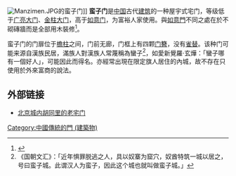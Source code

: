 [[File:Manzimen.JPG|thumb]]的蛮子门]]
'''蛮子门'''是[[中国|中国]]古代[[建筑|建筑]]的一种屋宇式宅门，等级低于[[广亮大门|广亮大门]]、[[金柱大门|金柱大门]]，高于[[如意门|如意门]]，为富裕人家使用。與[[如意門|如意門]]不同之處在於不砌磚牆而是全部用木裝修<ref>{{cite magazine |last=王 |first=其明 |date=2003年8月15日 |title=北京四合院 |magazine=中國建築. CHINESE ARCHITECTURE |volume=024 |publisher=錦繡出版 (王進榮)|page=第10頁}}</ref>。

蛮子门的门扉位于[[檐柱|檐柱]]之间，门前无廊，门框上有四颗[[门簪|门簪]]，没有[[雀替|雀替]]。该种门可能来源自漢族民居，滿族人對漢族人常蔑稱為蠻子<ref>《国朝文汇》：「近年惧罪脱逃之人，具以奴寨为窟穴，奴酋特筑一城以居之，号曰蛮子城。此谓汉人为蛮子，因此这个城也就叫做蛮子城。」 </ref>，如愛新覺羅·玄燁：「蠻子哪有一個好人」，可能因此而得名。亦經常出現在限定旗人居住的內城，故不存在只使用於外來富商的說法。

==外部链接==
* [http://www.wwzboy.com/boke/article.asp?id=29 北京城内胡同里的老宅门]{{Dead link|date=2018年6月 |bot=InternetArchiveBot |fix-attempted=no }}

[[Category:中國傳統的門_(建築物)|Category:中國傳統的門 (建築物)]]